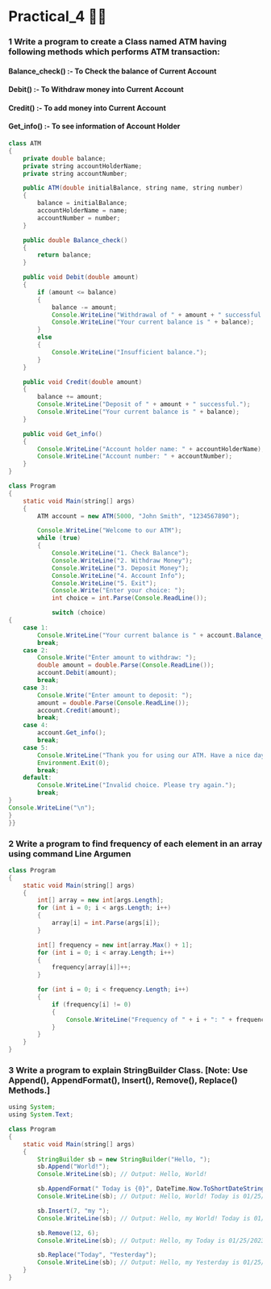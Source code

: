 # Practical_4 😶‍🌫️

### 1 Write a program to create a Class named ATM having following methods which performs ATM transaction:

#### Balance_check() :- To Check the balance of Current Account

#### Debit() :- To Withdraw money into Current Account

#### Credit() :- To add money into Current Account

#### Get_info() :- To see information of Account Holder

```java copy
class ATM
{
    private double balance;
    private string accountHolderName;
    private string accountNumber;

    public ATM(double initialBalance, string name, string number)
    {
        balance = initialBalance;
        accountHolderName = name;
        accountNumber = number;
    }

    public double Balance_check()
    {
        return balance;
    }

    public void Debit(double amount)
    {
        if (amount <= balance)
        {
            balance -= amount;
            Console.WriteLine("Withdrawal of " + amount + " successful.");
            Console.WriteLine("Your current balance is " + balance);
        }
        else
        {
            Console.WriteLine("Insufficient balance.");
        }
    }

    public void Credit(double amount)
    {
        balance += amount;
        Console.WriteLine("Deposit of " + amount + " successful.");
        Console.WriteLine("Your current balance is " + balance);
    }

    public void Get_info()
    {
        Console.WriteLine("Account holder name: " + accountHolderName);
        Console.WriteLine("Account number: " + accountNumber);
    }
}

class Program
{
    static void Main(string[] args)
    {
        ATM account = new ATM(5000, "John Smith", "1234567890");

        Console.WriteLine("Welcome to our ATM");
        while (true)
        {
            Console.WriteLine("1. Check Balance");
            Console.WriteLine("2. Withdraw Money");
            Console.WriteLine("3. Deposit Money");
            Console.WriteLine("4. Account Info");
            Console.WriteLine("5. Exit");
            Console.Write("Enter your choice: ");
            int choice = int.Parse(Console.ReadLine());

            switch (choice)
{
    case 1:
        Console.WriteLine("Your current balance is " + account.Balance_check());
        break;
    case 2:
        Console.Write("Enter amount to withdraw: ");
        double amount = double.Parse(Console.ReadLine());
        account.Debit(amount);
        break;
    case 3:
        Console.Write("Enter amount to deposit: ");
        amount = double.Parse(Console.ReadLine());
        account.Credit(amount);
        break;
    case 4:
        account.Get_info();
        break;
    case 5:
        Console.WriteLine("Thank you for using our ATM. Have a nice day!");
        Environment.Exit(0);
        break;
    default:
        Console.WriteLine("Invalid choice. Please try again.");
        break;
}
Console.WriteLine("\n");
}
}}
```

### 2 Write a program to find frequency of each element in an array using command Line Argumen

```java copy
class Program
{
    static void Main(string[] args)
    {
        int[] array = new int[args.Length];
        for (int i = 0; i < args.Length; i++)
        {
            array[i] = int.Parse(args[i]);
        }

        int[] frequency = new int[array.Max() + 1];
        for (int i = 0; i < array.Length; i++)
        {
            frequency[array[i]]++;
        }

        for (int i = 0; i < frequency.Length; i++)
        {
            if (frequency[i] != 0)
            {
                Console.WriteLine("Frequency of " + i + ": " + frequency[i]);
            }
        }
    }
}
```

### 3 Write a program to explain StringBuilder Class. [Note: Use Append(), AppendFormat(), Insert(), Remove(), Replace() Methods.]

```java copy
using System;
using System.Text;

class Program
{
    static void Main(string[] args)
    {
        StringBuilder sb = new StringBuilder("Hello, ");
        sb.Append("World!");
        Console.WriteLine(sb); // Output: Hello, World!

        sb.AppendFormat(" Today is {0}", DateTime.Now.ToShortDateString());
        Console.WriteLine(sb); // Output: Hello, World! Today is 01/25/2023

        sb.Insert(7, "my ");
        Console.WriteLine(sb); // Output: Hello, my World! Today is 01/25/2023

        sb.Remove(12, 6);
        Console.WriteLine(sb); // Output: Hello, my Today is 01/25/2023

        sb.Replace("Today", "Yesterday");
        Console.WriteLine(sb); // Output: Hello, my Yesterday is 01/25/2023
    }
}
```
